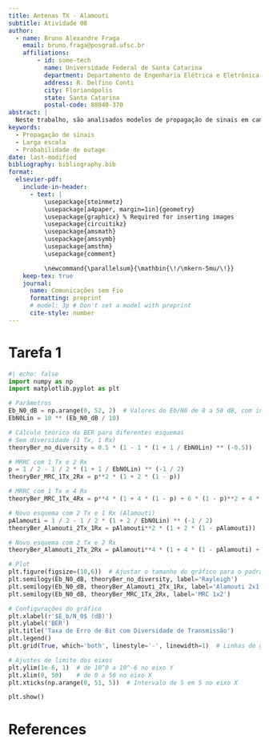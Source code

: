 ```yaml
---
title: Antenas TX - Alamouti
subtitle: Atividade 08
author:
  - name: Bruno Alexandre Fraga
    email: bruno.fraga@posgrad.ufsc.br
    affiliations: 
        - id: some-tech
          name: Universidade Federal de Santa Catarina
          department: Departamento de Engenharia Elétrica e Eletrônica
          address: R. Delfino Conti
          city: Florianópolis
          state: Santa Catarina
          postal-code: 88040-370
abstract: |
  Neste trabalho, são analisados modelos de propagação de sinais em canais de comunicação sem fio. Na Tarefa 1, é estimado um modelo de perda por log-distância utilizando medidas experimentais e o modelo de espaço livre para calcular a potência recebida a uma distância de referência. A potência recebida é estimada para 200 m, e uma curva representando o modelo é traçada até 1 km. Na Tarefa 2, é estudado o desempenho de um sistema com propagação log-normal para determinar o alcance máximo que assegure uma taxa mínima de sucesso de 90%, considerando restrições de relação sinal-ruído (SNR).
keywords: 
  - Propagação de sinais
  - Larga escala
  - Probabilidade de outage
date: last-modified
bibliography: bibliography.bib
format:
  elsevier-pdf:
    include-in-header:
      - text: |
          \usepackage{steinmetz}
          \usepackage[a4paper, margin=1in]{geometry}
          \usepackage{graphicx} % Required for inserting images
          \usepackage{circuitikz}
          \usepackage{amsmath}
          \usepackage{amssymb}
          \usepackage{amsthm}
          \usepackage{comment}

          \newcommand{\parallelsum}{\mathbin{\!/\mkern-5mu/\!}}
    keep-tex: true
    journal:
      name: Comunicações sem Fio
      formatting: preprint
      # model: 3p # Don't set a model with preprint
      cite-style: number
---
```




# Tarefa 1

```python
#| echo: false
import numpy as np
import matplotlib.pyplot as plt

# Parâmetros
Eb_N0_dB = np.arange(0, 52, 2)  # Valores de Eb/N0 de 0 a 50 dB, com intervalos de 2
EbN0Lin = 10 ** (Eb_N0_dB / 10)

# Cálculo teórico da BER para diferentes esquemas
# Sem diversidade (1 Tx, 1 Rx)
theoryBer_no_diversity = 0.5 * (1 - 1 * (1 + 1 / EbN0Lin) ** (-0.5))

# MRRC com 1 Tx e 2 Rx
p = 1 / 2 - 1 / 2 * (1 + 1 / EbN0Lin) ** (-1 / 2)
theoryBer_MRC_1Tx_2Rx = p**2 * (1 + 2 * (1 - p))

# MRRC com 1 Tx e 4 Rx
theoryBer_MRC_1Tx_4Rx = p**4 * (1 + 4 * (1 - p) + 6 * (1 - p)**2 + 4 * (1 - p)**3)

# Novo esquema com 2 Tx e 1 Rx (Alamouti)
pAlamouti = 1 / 2 - 1 / 2 * (1 + 2 / EbN0Lin) ** (-1 / 2)
theoryBer_Alamouti_2Tx_1Rx = pAlamouti**2 * (1 + 2 * (1 - pAlamouti))

# Novo esquema com 2 Tx e 2 Rx
theoryBer_Alamouti_2Tx_2Rx = pAlamouti**4 * (1 + 4 * (1 - pAlamouti) + 6 * (1 - pAlamouti)**2 + 4 * (1 - pAlamouti)**3)

# Plot
plt.figure(figsize=(10,6))  # Ajustar o tamanho do gráfico para o padrão
plt.semilogy(Eb_N0_dB, theoryBer_no_diversity, label='Rayleigh')
plt.semilogy(Eb_N0_dB, theoryBer_Alamouti_2Tx_1Rx, label='Alamouti 2x1')
plt.semilogy(Eb_N0_dB, theoryBer_MRC_1Tx_2Rx, label='MRC 1x2')

# Configurações do gráfico
plt.xlabel(r'$E_b/N_0$ (dB)')
plt.ylabel('BER')
plt.title('Taxa de Erro de Bit com Diversidade de Transmissão')
plt.legend()
plt.grid(True, which='both', linestyle='-', linewidth=1)  # Linhas de grade mais finas

# Ajustes de limite dos eixos
plt.ylim(1e-6, 1)  # de 10^0 a 10^-6 no eixo Y
plt.xlim(0, 50)    # de 0 a 50 no eixo X
plt.xticks(np.arange(0, 51, 5))  # Intervalo de 5 em 5 no eixo X

plt.show()

```


# References {-}
